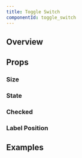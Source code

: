 ```yaml
---
title: Toggle Switch
componentId: toggle_switch
---
```



## Overview

<Overview component="toggleSwitch" />

## Props

<PropertyOverview component="toggleSwitch" />

### Size

<PropertyPreview component="toggleSwitch" property="size" />

### State

<PropertyPreview component="toggleSwitch" property="state" />

### Checked

<PropertyPreview component="toggleSwitch" property="checked?" />

### Label Position

<PropertyPreview component="toggleSwitch" property="label position" />

## Examples

<Examples component="toggleSwitch" />
